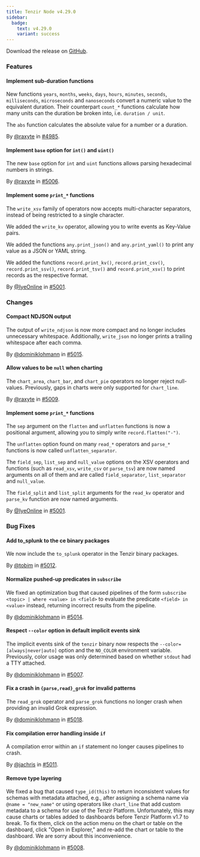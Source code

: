 ```yaml
---
title: Tenzir Node v4.29.0
sidebar:
  badge:
    text: v4.29.0
    variant: success
---
```


Download the release on [GitHub](https://github.com/tenzir/tenzir/releases/tag/v4.29.0).

### Features

#### Implement sub-duration functions

New functions `years`, `months`, `weeks`, `days`, `hours`, `minutes`, `seconds`,
`milliseconds`, `microseconds` and `nanoseconds` convert a numeric value to the
equivalent duration. Their counterpart `count_*` functions calculate how many
units can the duration be broken into, i.e. `duration / unit`.

The `abs` function calculates the absolute value for a number or a duration.

By [@raxyte](https://github.com/raxyte) in [#4985](https://github.com/tenzir/tenzir/pull/4985).

#### Implement `base` option for `int()` and `uint()`

The new `base` option for `int` and `uint` functions allows parsing hexadecimal
numbers in strings.

By [@raxyte](https://github.com/raxyte) in [#5006](https://github.com/tenzir/tenzir/pull/5006).

#### Implement some `print_*` functions

The `write_xsv` family of operators now accepts multi-character separators,
instead of being restricted to a single character.

We added the `write_kv` operator, allowing you to write events as Key-Value
pairs.

We added the functions `any.print_json()` and `any.print_yaml()` to print any
value as a JSON or YAML string.

We added the functions `record.print_kv()`, `record.print_csv()`,
`record.print_ssv()`, `record.print_tsv()` and `record.print_xsv()` to print
records as the respective format.

By [@IyeOnline](https://github.com/IyeOnline) in [#5001](https://github.com/tenzir/tenzir/pull/5001).

### Changes

#### Compact NDJSON output

The output of `write_ndjson` is now more compact and no longer includes
unnecessary whitespace. Additionally, `write_json` no longer prints a trailing
whitespace after each comma.

By [@dominiklohmann](https://github.com/dominiklohmann) in [#5015](https://github.com/tenzir/tenzir/pull/5015).

#### Allow values to be `null` when charting

The `chart_area`, `chart_bar`, and `chart_pie` operators no longer reject
null-values. Previously, gaps in charts were only supported for `chart_line`.

By [@raxyte](https://github.com/raxyte) in [#5009](https://github.com/tenzir/tenzir/pull/5009).

#### Implement some `print_*` functions

The `sep` argument on the `flatten` and `unflatten` functions is now a
positional argument, allowing you to simply write `record.flatten("-")`.

The `unflatten` option found on many `read_*` operators and `parse_*` functions
is now called `unflatten_separator`.

The `field_sep`, `list_sep` and `null_value` options on the XSV operators and
functions (such as `read_xsv`, `write_csv` or `parse_tsv`) are now named
arguments on all of them and are called `field_separator`, `list_separator`
and `null_value`.

The `field_split` and `list_split` arguments for the `read_kv` operator and
`parse_kv` function are now named arguments.

By [@IyeOnline](https://github.com/IyeOnline) in [#5001](https://github.com/tenzir/tenzir/pull/5001).

### Bug Fixes

#### Add to_splunk to the ce binary packages

We now include the `to_splunk` operator in the Tenzir binary packages.

By [@tobim](https://github.com/tobim) in [#5012](https://github.com/tenzir/tenzir/pull/5012).

#### Normalize pushed-up predicates in `subscribe`

We fixed an optimization bug that caused pipelines of the form `subscribe
<topic> | where <value> in <field>` to evaluate the predicate `<field> in
<value>` instead, returning incorrect results from the pipeline.

By [@dominiklohmann](https://github.com/dominiklohmann) in [#5014](https://github.com/tenzir/tenzir/pull/5014).

#### Respect `--color` option in default implicit events sink

The implicit events sink of the `tenzir` binary now respects the
`--color=[always|never|auto]` option and the `NO_COLOR` environment variable.
Previously, color usage was only determined based on whether `stdout` had a TTY
attached.

By [@dominiklohmann](https://github.com/dominiklohmann) in [#5007](https://github.com/tenzir/tenzir/pull/5007).

#### Fix a crash in `{parse,read}_grok` for invalid patterns

The `read_grok` operator and `parse_grok` functions no longer crash when
providing an invalid Grok expression.

By [@dominiklohmann](https://github.com/dominiklohmann) in [#5018](https://github.com/tenzir/tenzir/pull/5018).

#### Fix compilation error handling inside `if`

A compilation error within an `if` statement no longer causes pipelines to
crash.

By [@jachris](https://github.com/jachris) in [#5011](https://github.com/tenzir/tenzir/pull/5011).

#### Remove type layering

We fixed a bug that caused `type_id(this)` to return inconsistent values for
schemas with metadata attached, e.g., after assigning a schema name via `@name =
"new_name"` or using operators like `chart_line` that add custom metadata to a
schema for use of the Tenzir Platform. Unfortunately, this may cause charts or
tables added to dashboards before Tenzir Platform v1.7 to break. To fix them,
click on the action menu on the chart or table on the dashboard, click "Open in
Explorer," and re-add the chart or table to the dashboard. We are sorry about
this inconvenience.

By [@dominiklohmann](https://github.com/dominiklohmann) in [#5008](https://github.com/tenzir/tenzir/pull/5008).
